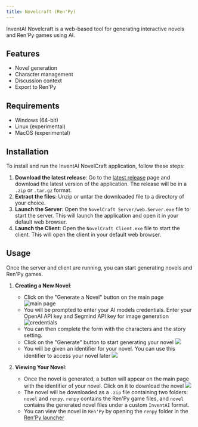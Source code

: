 ```yaml
---
title: Novelcraft (Ren'Py)
---
```


InventAI Novelcraft is a web-based tool for generating interactive novels and Ren'Py games using AI.

## Features

- Novel generation
- Character management
- Discussion context
- Export to Ren'Py

## Requirements

- Windows (64-bit)
- Linux (experimental)
- MacOS (experimental)

## Installation

To install and run the InventAI NovelCraft application, follow these steps:

1. **Download the latest release**: Go to the [latest release](https://github.com/InventaiSIL/novelcraft/releases) page and download the latest version of the application. The release will be in a `.zip` or `.tar.gz` format.
2. **Extract the files**: Unzip or untar the downloaded file to a directory of your choice.
3. **Launch the Server**: Open the `NovelCraft Server/web.Server.exe` file to start the server. This will launch the application and open it in your default web browser.
4. **Launch the Client**: Open the `NovelCraft Client.exe` file to start the client. This will open the client in your default web browser.

## Usage

Once the server and client are running, you can start generating novels and Ren'Py games.

1. **Creating a New Novel**:

   - Click on the "Generate a Novel" button on the main page ![main page](/main-page.png)
   - You will be prompted to enter your AI models credentials. Enter your OpenAI API key and Segmind API key for image generation ![credentials](/credentials.png)
   - You can then complete the form with the characters and the story setting.
   - Click on the "Generate" button to start generating your novel ![](/generate.png)
   - You will be given an identifier for your novel. You can use this identifier to access your novel later ![](/novel-finder.png)

2. **Viewing Your Novel**:
   - Once the novel is generated, a button will appear on the main page with the identifier of your novel. Click on it to download the novel ![](/novel-download.png)
   - The novel will be downloaded as a `.zip` file containing two folders: `novel` and `renpy`. `renpy` contains the Ren'Py game files, and `novel` contains the generated novel files under a custom `InventAI` format.
   - You can view the novel in `Ren'Py` by opening the `renpy` folder in the [Ren'Py launcher](https://www.renpy.org/)

